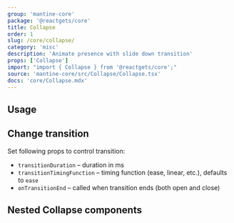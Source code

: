 ```yaml
---
group: 'mantine-core'
package: '@reactgets/core'
title: Collapse
order: 1
slug: /core/collapse/
category: 'misc'
description: 'Animate presence with slide down transition'
props: ['Collapse']
import: "import { Collapse } from '@reactgets/core';"
source: 'mantine-core/src/Collapse/Collapse.tsx'
docs: 'core/Collapse.mdx'
---
```



## Usage

<Demo data={CollapseDemos.usage} />

## Change transition

Set following props to control transition:

- `transitionDuration` – duration in ms
- `transitionTimingFunction` – timing function (ease, linear, etc.), defaults to `ease`
- `onTransitionEnd` – called when transition ends (both open and close)

<Demo data={CollapseDemos.transition} />

## Nested Collapse components

<Demo data={CollapseDemos.nested} />
